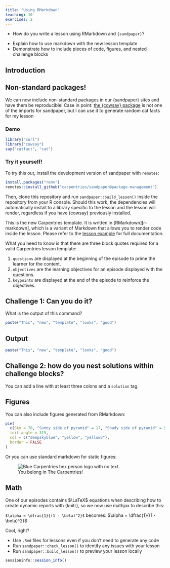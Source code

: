 ```yaml
---
title: "Using RMarkdown"
teaching: 10
exercises: 2
---
```


:::::::::::::::::::::::::::::::::::::: questions 

- How do you write a lesson using RMarkdown and `{sandpaper}`?

::::::::::::::::::::::::::::::::::::::::::::::::

::::::::::::::::::::::::::::::::::::: objectives

- Explain how to use markdown with the new lesson template
- Demonstrate how to include pieces of code, figures, and nested challenge blocks

::::::::::::::::::::::::::::::::::::::::::::::::

## Introduction


:::::::: callout

## Non-standard packages!

We can now include non-standard packages in our {sandpaper} sites and have them
be reproducible! Case in point: [the {cowsay} 
package](https://cran.r-project.org/package=cowsay) is not one of the imports
for sandpaper, but I can use it to generate random cat facts for my lesson

### Demo

```r
library("curl")
library("cowsay")
say("catfact", "cat")
```

### Try it yourself!

To try this out, install the development version of sandpaper with `remotes`:

```r
install.packages("renv")
remotes::install_github("carpentries/sandpaper@package-management")
```

Then, clone this repository and run `sandpaper::build_lesson()` inside the 
repository from your R console. Should this work, the dependencies will 
automatically install to a library specific to the lesson and the lesson will
render, regardless if you have {cowsay} previously installed.

:::


This is the new Carpentries template. It is written in [RMarkdown][r-markdown],
which is a variant of Markdown that allows you to render code inside the
lesson. Please refer to the [lesson
example](https://carpentries.github.io/lesson-example) for full documentation.

What you need to know is that there are three block quotes required for a valid
Carpentries lesson template:

 1. `questions` are displayed at the beginning of the episode to prime the
    learner for the content.
 2. `objectives` are the learning objectives for an episode displayed with
    the questions.
 3. `keypoints` are displayed at the end of the episode to reinforce the
    objectives.

::::::::::::::::::::::::::::::::::::: challenge 

## Challenge 1: Can you do it?

What is the output of this command?

```r
paste("This", "new", "template", "looks", "good")
```

:::::::::::::::::::::::: solution 

## Output
 
```r
paste("This", "new", "template", "looks", "good")
```

:::::::::::::::::::::::::::::::::


## Challenge 2: how do you nest solutions within challenge blocks?

:::::::::::::::::::::::: solution 

You can add a line with at least three colons and a `solution` tag.

:::::::::::::::::::::::::::::::::
::::::::::::::::::::::::::::::::::::::::::::::::

## Figures

You can also include figures generated from RMarkdown:

```r
pie(
  c(Sky = 78, "Sunny side of pyramid" = 17, "Shady side of pyramid" = 5), 
  init.angle = 315, 
  col = c("deepskyblue", "yellow", "yellow3"), 
  border = FALSE
)
```

Or you can use standard markdown for static figures:

![You belong in The Carpentries!](https://raw.githubusercontent.com/carpentries/logo/master/Badge_Carpentries.svg){alt='Blue Carpentries hex person logo with no text.'}


## Math

One of our episodes contains $\LaTeX$ equations when describing how to create
dynamic reports with {knitr}, so we now use mathjax to describe this:

`$\alpha = \dfrac{1}{(1 - \beta)^2}$` becomes: $\alpha = \dfrac{1}{(1 - \beta)^2}$

Cool, right?

::::::::::::::::::::::::::::::::::::: keypoints 

- Use `.Rmd` files for lessons even if you don't need to generate any code
- Run `sandpaper::check_lesson()` to identify any issues with your lesson
- Run `sandpaper::build_lesson()` to preview your lesson locally

::::::::::::::::::::::::::::::::::::::::::::::::

```r
sessioninfo::session_info()
```


